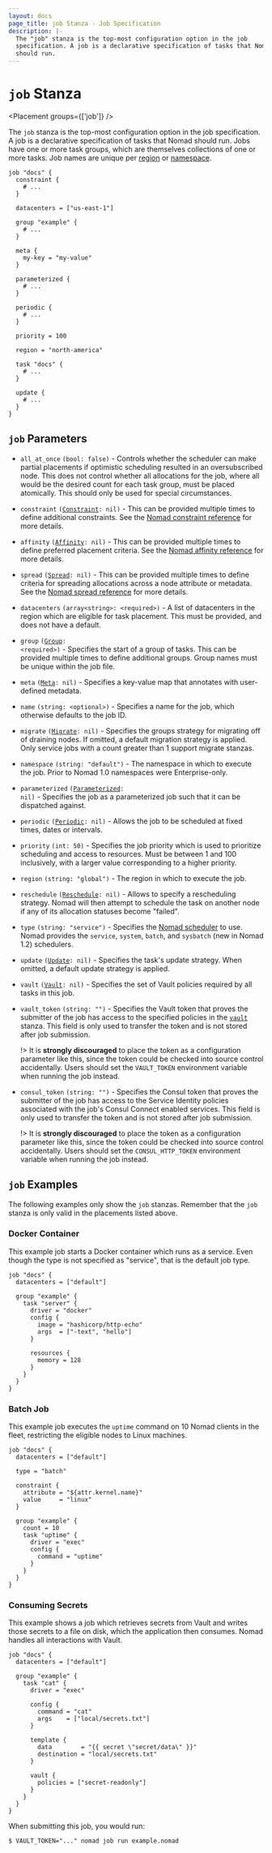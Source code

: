 ```yaml
---
layout: docs
page_title: job Stanza - Job Specification
description: |-
  The "job" stanza is the top-most configuration option in the job
  specification. A job is a declarative specification of tasks that Nomad
  should run.
---
```


# `job` Stanza

<Placement groups={['job']} />

The `job` stanza is the top-most configuration option in the job specification.
A job is a declarative specification of tasks that Nomad should run. Jobs have
one or more task groups, which are themselves collections of one or more tasks.
Job names are unique per [region][region] or [namespace][namespace].

```hcl
job "docs" {
  constraint {
    # ...
  }

  datacenters = ["us-east-1"]

  group "example" {
    # ...
  }

  meta {
    my-key = "my-value"
  }

  parameterized {
    # ...
  }

  periodic {
    # ...
  }

  priority = 100

  region = "north-america"

  task "docs" {
    # ...
  }

  update {
    # ...
  }
}
```

## `job` Parameters

- `all_at_once` `(bool: false)` - Controls whether the scheduler can make
  partial placements if optimistic scheduling resulted in an oversubscribed
  node. This does not control whether all allocations for the job, where all
  would be the desired count for each task group, must be placed atomically.
  This should only be used for special circumstances.

- `constraint` <code>([Constraint][constraint]: nil)</code> -
  This can be provided multiple times to define additional constraints. See the
  [Nomad constraint reference][constraint] for more
  details.

- `affinity` <code>([Affinity][affinity]: nil)</code> -
  This can be provided multiple times to define preferred placement criteria. See the
  [Nomad affinity reference][affinity] for more
  details.

- `spread` <code>([Spread][spread]: nil)</code> - This can be provided multiple times
  to define criteria for spreading allocations across a node attribute or metadata.
  See the [Nomad spread reference][spread] for more details.

- `datacenters` `(array<string>: <required>)` - A list of datacenters in the region which are eligible
  for task placement. This must be provided, and does not have a default.

- `group` <code>([Group][group]: \<required>)</code> - Specifies the start of a
  group of tasks. This can be provided multiple times to define additional
  groups. Group names must be unique within the job file.

- `meta` <code>([Meta][]: nil)</code> - Specifies a key-value map that annotates
  with user-defined metadata.

- `name` `(string: <optional>)` - Specifies a name for the job, which otherwise
  defaults to the job ID.

- `migrate` <code>([Migrate][]: nil)</code> - Specifies the groups strategy for
  migrating off of draining nodes. If omitted, a default migration strategy is
  applied. Only service jobs with a count greater than 1 support migrate stanzas.

- `namespace` `(string: "default")` - The namespace in which to execute the job.
  Prior to Nomad 1.0 namespaces were Enterprise-only.

- `parameterized` <code>([Parameterized][parameterized]: nil)</code> - Specifies
  the job as a parameterized job such that it can be dispatched against.

- `periodic` <code>([Periodic][]: nil)</code> - Allows the job to be scheduled
  at fixed times, dates or intervals.

- `priority` `(int: 50)` - Specifies the job priority which is used to
  prioritize scheduling and access to resources. Must be between 1 and 100
  inclusively, with a larger value corresponding to a higher priority.

- `region` `(string: "global")` - The region in which to execute the job.

- `reschedule` <code>([Reschedule][]: nil)</code> - Allows to specify a
  rescheduling strategy. Nomad will then attempt to schedule the task on another
  node if any of its allocation statuses become "failed".

- `type` `(string: "service")` - Specifies the [Nomad scheduler][scheduler] to
  use. Nomad provides the `service`, `system`, `batch`, and `sysbatch` (new in
  Nomad 1.2) schedulers.

- `update` <code>([Update][update]: nil)</code> - Specifies the task's update
  strategy. When omitted, a default update strategy is applied.

- `vault` <code>([Vault][]: nil)</code> - Specifies the set of Vault policies
  required by all tasks in this job.

- `vault_token` `(string: "")` - Specifies the Vault token that proves the
  submitter of the job has access to the specified policies in the
  [`vault`][vault] stanza. This field is only used to transfer the token and is
  not stored after job submission.

  !> It is **strongly discouraged** to place the token as a configuration
  parameter like this, since the token could be checked into source control
  accidentally. Users should set the `VAULT_TOKEN` environment variable when
  running the job instead.

- `consul_token` `(string: "")` - Specifies the Consul token that proves the
  submitter of the job has access to the Service Identity policies associated
  with the job's Consul Connect enabled services. This field is only used to
  transfer the token and is not stored after job submission.

  !> It is **strongly discouraged** to place the token as a configuration
  parameter like this, since the token could be checked into source control
  accidentally. Users should set the `CONSUL_HTTP_TOKEN` environment variable when
  running the job instead.

## `job` Examples

The following examples only show the `job` stanzas. Remember that the
`job` stanza is only valid in the placements listed above.

### Docker Container

This example job starts a Docker container which runs as a service. Even though
the type is not specified as "service", that is the default job type.

```hcl
job "docs" {
  datacenters = ["default"]

  group "example" {
    task "server" {
      driver = "docker"
      config {
        image = "hashicorp/http-echo"
        args  = ["-text", "hello"]
      }

      resources {
        memory = 128
      }
    }
  }
}
```

### Batch Job

This example job executes the `uptime` command on 10 Nomad clients in the fleet,
restricting the eligible nodes to Linux machines.

```hcl
job "docs" {
  datacenters = ["default"]

  type = "batch"

  constraint {
    attribute = "${attr.kernel.name}"
    value     = "linux"
  }

  group "example" {
    count = 10
    task "uptime" {
      driver = "exec"
      config {
        command = "uptime"
      }
    }
  }
}
```

### Consuming Secrets

This example shows a job which retrieves secrets from Vault and writes those
secrets to a file on disk, which the application then consumes. Nomad handles
all interactions with Vault.

```hcl
job "docs" {
  datacenters = ["default"]

  group "example" {
    task "cat" {
      driver = "exec"

      config {
        command = "cat"
        args    = ["local/secrets.txt"]
      }

      template {
        data        = "{{ secret \"secret/data\" }}"
        destination = "local/secrets.txt"
      }

      vault {
        policies = ["secret-readonly"]
      }
    }
  }
}
```

When submitting this job, you would run:

```shell-session
$ VAULT_TOKEN="..." nomad job run example.nomad
```

[affinity]: /docs/job-specification/affinity "Nomad affinity Job Specification"

[constraint]: /docs/job-specification/constraint "Nomad constraint Job Specification"

[group]: /docs/job-specification/group "Nomad group Job Specification"

[meta]: /docs/job-specification/meta "Nomad meta Job Specification"

[migrate]: /docs/job-specification/migrate "Nomad migrate Job Specification"

[namespace]: https://learn.hashicorp.com/tutorials/nomad/namespaces

[parameterized]: /docs/job-specification/parameterized "Nomad parameterized Job Specification"

[periodic]: /docs/job-specification/periodic "Nomad periodic Job Specification"

[region]: https://learn.hashicorp.com/tutorials/nomad/federation

[reschedule]: /docs/job-specification/reschedule "Nomad reschedule Job Specification"

[scheduler]: /docs/schedulers "Nomad Scheduler Types"

[spread]: /docs/job-specification/spread "Nomad spread Job Specification"

[task]: /docs/job-specification/task "Nomad task Job Specification"

[update]: /docs/job-specification/update "Nomad update Job Specification"

[vault]: /docs/job-specification/vault "Nomad vault Job Specification"
